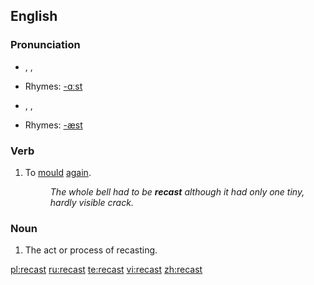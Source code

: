 ==English==

===Pronunciation===
* {{AHD|rē-käst'}}, {{IPA|/riːˈkɑːst/}}, {{SAMPA|/ri:"kA:st/}}
*Rhymes: [[Rhymes:English:-ɑːst|-ɑːst]]
*{{AHD|rē-kăst'}}, {{IPA|/riːˈkæst/}}, {{SAMPA|/ri:"k{st/}}
*Rhymes: [[Rhymes:English:-æst|-æst]]

===Verb===
{{en-verb|recasts|recasting|recast}}

# To [[mould]] [[again]].
#:''The whole bell had to be '''recast''' although it had only one tiny, hardly visible crack.''

===Noun===
{{en-noun}}

#The act or process of recasting.

[[pl:recast]]
[[ru:recast]]
[[te:recast]]
[[vi:recast]]
[[zh:recast]]